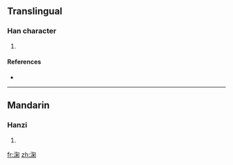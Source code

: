 ==Translingual==

===Han character===
{{Han char|rn=85|rad=水|as=08|sn=11|four=3712<sub>0</sub>|canj=水心火木 (EPFD)}}

# {{defn|Han|sort=水08}}

====References====
* {{Han ref|kx=0629.290|dkj=17641|dj=1032.020|hdz=31657.040|uh=6DD7|ud=28119|bh=D644|bd=54852}}

----

==Mandarin==

===Hanzi===
{{cmn-hanzi|pin=[[jú]] ([[ju2]]), [[shuàng]] ([[shuang4]])|wg=chü<sup>2</sup>, shuang<sup>4</sup>}}

# {{defn|Mandarin}}

[[fr:淗]]
[[zh:淗]]